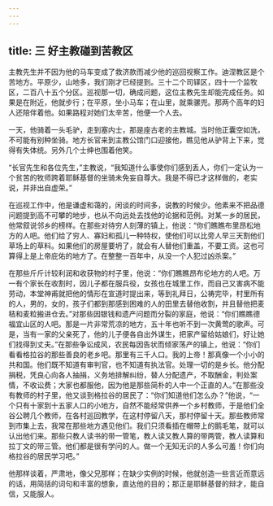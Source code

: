 ```yaml
---
---
---
```

title: 三 好主教碰到苦教区
---




主教先生并不因为他的马车变成了救济款而减少他的巡回视察工作。迪涅教区是个苦地方。平原少，山地多，我们刚才已经提到。三十二个司铎区，四十一个监牧区，二百八十五个分区。巡视那一切，确成问题，这位主教先生却能完成任务。如果是在附近，他就步行；在平原，坐小马车；在山里，就乘骡兜。那两个高年的妇人还陪伴着他。如果路程对她们太辛苦，他便一个人去。

一天，他骑着一头毛驴，走到塞内士，那是座古老的主教城。当时他正囊空如洗，不可能有别种坐骑。地方长官来到主教公馆门口迎接他，瞧见他从驴背上下来，觉得有失体统。另外几个士绅也围着他笑。

“长官先生和各位先生，”主教说，“我知道什么事使你们感到丢人，你们一定认为一个贫苦的牧师跨着耶稣基督的坐骑未免妄自尊大。我是不得已才这样做的，老实说，并非出自虚荣。”

在巡视工作中，他是谦虚和蔼的，闲谈的时间多，说教的时候少。他素来不把品德问题提到高不可攀的地步，也从不向远处去找他的论据和范例。对某一乡的居民，他常叙说邻乡的榜样。在那些对待穷人刻薄的镇上，他说：“你们瞧瞧布里昂松地方的人吧。他们给了穷人、寡妇和孤儿一种特权，使他们可以比旁人早三天割他们草场上的草料。如果他们的房屋要坍了，就会有人替他们重盖，不要工资。这也可算得上是上帝庇佑的地方了。在整整一百年中，从没一个人犯过凶杀案。”

在那些斤斤计较利润和收获物的村子里，他说：“你们瞧瞧昂布伦地方的人吧。万一有个家长在收割时，因儿子都在服兵役，女孩也在城里工作，而自己又害病不能劳动，本堂神甫就把他的情形在宣道时提出来，等到礼拜日，公祷完毕，村里所有的人，男的，女的，孩子们都到那感到困难的人的田里去替他收割，并且替他把麦秸和麦粒搬进仓去。”对那些因银钱和遗产问题而分裂的家庭，他说：“你们瞧瞧德福宜山区的人吧。那是一片非常荒凉的地方，五十年也听不到一次黄莺的歌声。可是，当有一家的父亲死了，他的儿子便各自出外谋生，把家产留给姑娘们，好让她们找得到丈夫。”在那些争讼成风，农民每因告状而倾家荡产的镇上，他说：“你们看看格拉谷的那些善良的老乡吧。那里有三千人口。我的上帝！那真像一个小小的共和国。他们既不知道有审判官，也不知道有执法官。处理一切的是乡长。他分配捐税，凭良心向各人抽捐，义务地排解纠纷，替人分配遗产，不取酬金，判处案情，不收讼费；大家也都服他，因为他是那些简朴的人中一个正直的人。”在那些没有教师的村子里，他又谈到格拉谷的居民了：“你们知道他们怎么办？”他说，“一个只有十家到十五家人口的小地方，自然不能经常供养一个乡村教师，于是他们全谷公聘几个教师，在各村巡回教学，在这村停留八天，那村停留十天。那些教师常到市集上去，我常在那些地方遇见他们。我们只须看插在帽带上的鹅毛笔，就可以认出他们来。那些只教人读书的带一管笔，教人读又教人算的带两管，教人读算和拉丁文的带三管。他们都是很有学问的人。做一个无知无识的人多么可羞！你们向格拉谷的居民学习吧。”

他那样谈着，严肃地，像父兄那样；在缺少实例的时候，他就创造一些言近而意远的话，用简括的词句和丰富的想象，直达他的目的；那正是耶稣基督的辩才，能自信，又能服人。